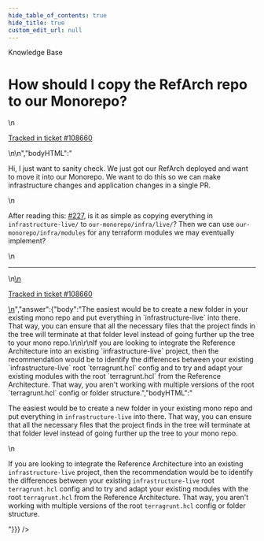 ```yaml
---
hide_table_of_contents: true
hide_title: true
custom_edit_url: null
---
```



<head>
  <link rel="canonical" href="https://github.com/gruntwork-io/knowledge-base/discussions/435" />
</head>

<CenterLayout>
<span className="searchCategory">Knowledge Base</span>
<h1>How should I copy the RefArch repo to our Monorepo?</h1>
<GitHub discussion={{"id":"D_kwDOF8slf84APooU","number":435,"author":{"login":"vicyap"},"title":"How should I copy the RefArch repo to our Monorepo?","body":"\nHi, I just want to sanity check. We just got our RefArch deployed and want to move it into our Monorepo. We want to do this so we can make infrastructure changes and application changes in a single PR.\r\n\r\nAfter reading this: https://github.com/gruntwork-io/knowledge-base/discussions/227, is it as simple as copying everything in `infrastructure-live/` to `our-monorepo/infra/live/`? Then we can use `our-monorepo/infra/modules` for any terraform modules we may eventually implement?\n\n---\n\n<ins datetime=\"2022-05-25T16:46:47Z\">\n  <p><a href=\"https://support.gruntwork.io/hc/requests/108660\">Tracked in ticket #108660</a></p>\n</ins>\n","bodyHTML":"<p dir=\"auto\">Hi, I just want to sanity check. We just got our RefArch deployed and want to move it into our Monorepo. We want to do this so we can make infrastructure changes and application changes in a single PR.</p>\n<p dir=\"auto\">After reading this: <a class=\"issue-link js-issue-link\" data-error-text=\"Failed to load title\" data-id=\"3905984\" data-permission-text=\"Title is private\" data-url=\"https://github.com/gruntwork-io/knowledge-base/discussions/227\" data-hovercard-type=\"discussion\" data-hovercard-url=\"/gruntwork-io/knowledge-base/discussions/227/hovercard\" href=\"https://github.com/orgs/gruntwork-io/discussions/227\">#227</a>, is it as simple as copying everything in <code class=\"notranslate\">infrastructure-live/</code> to <code class=\"notranslate\">our-monorepo/infra/live/</code>? Then we can use <code class=\"notranslate\">our-monorepo/infra/modules</code> for any terraform modules we may eventually implement?</p>\n<hr>\n<ins datetime=\"2022-05-25T16:46:47Z\">\n  <p dir=\"auto\"><a href=\"https://support.gruntwork.io/hc/requests/108660\" rel=\"nofollow\">Tracked in ticket #108660</a></p>\n</ins>","answer":{"body":"The easiest would be to create a new folder in your existing mono repo and put everything in `infrastructure-live` into there. That way, you can ensure that all the necessary files that the project finds in the tree will terminate at that folder level instead of going further up the tree to your mono repo.\r\n\r\nIf you are looking to integrate the Reference Architecture into an existing `infrastructure-live` project, then the recommendation would be to identify the differences between your existing `infrastructure-live` root `terragrunt.hcl` config and to try and adapt your existing modules with the root `terragrunt.hcl` from the Reference Architecture. That way, you aren't working with multiple versions of the root `terragrunt.hcl` config or folder structure.","bodyHTML":"<p dir=\"auto\">The easiest would be to create a new folder in your existing mono repo and put everything in <code class=\"notranslate\">infrastructure-live</code> into there. That way, you can ensure that all the necessary files that the project finds in the tree will terminate at that folder level instead of going further up the tree to your mono repo.</p>\n<p dir=\"auto\">If you are looking to integrate the Reference Architecture into an existing <code class=\"notranslate\">infrastructure-live</code> project, then the recommendation would be to identify the differences between your existing <code class=\"notranslate\">infrastructure-live</code> root <code class=\"notranslate\">terragrunt.hcl</code> config and to try and adapt your existing modules with the root <code class=\"notranslate\">terragrunt.hcl</code> from the Reference Architecture. That way, you aren't working with multiple versions of the root <code class=\"notranslate\">terragrunt.hcl</code> config or folder structure.</p>"}}} />

</CenterLayout>
  

<!-- ##DOCS-SOURCER-START
{
  "sourcePlugin": "github-discussions",
  "hash": "9f2aaffac794996b4d96118913a68edc"
}
##DOCS-SOURCER-END -->
